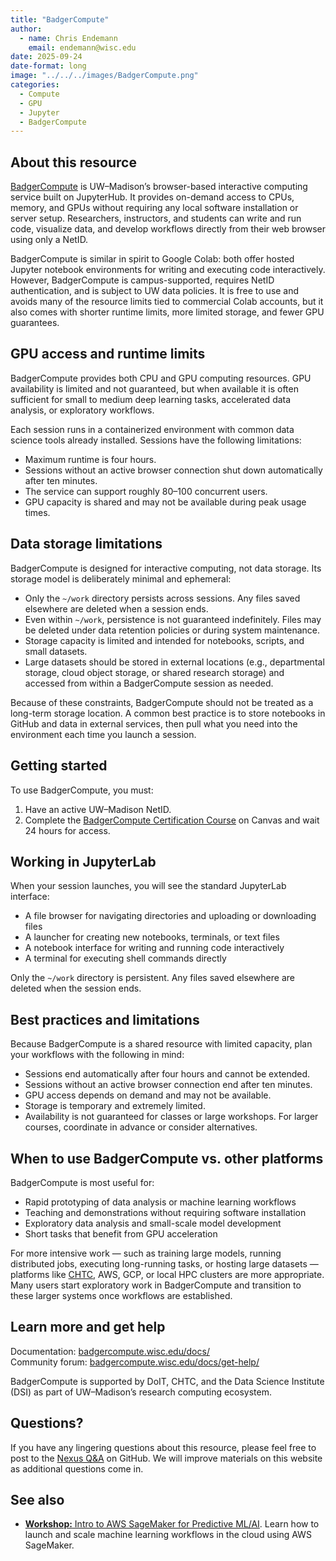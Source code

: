 ```yaml
---
title: "BadgerCompute"
author: 
  - name: Chris Endemann
    email: endemann@wisc.edu
date: 2025-09-24
date-format: long
image: "../../../images/BadgerCompute.png"
categories:
  - Compute
  - GPU
  - Jupyter
  - BadgerCompute
---
```


## About this resource

[BadgerCompute](https://badgerhub.wisc.edu/) is UW–Madison's browser-based interactive computing service built on JupyterHub. It provides on-demand access to CPUs, memory, and GPUs without requiring any local software installation or server setup. Researchers, instructors, and students can write and run code, visualize data, and develop workflows directly from their web browser using only a NetID.

BadgerCompute is similar in spirit to Google Colab: both offer hosted Jupyter notebook environments for writing and executing code interactively. However, BadgerCompute is campus-supported, requires NetID authentication, and is subject to UW data policies. It is free to use and avoids many of the resource limits tied to commercial Colab accounts, but it also comes with shorter runtime limits, more limited storage, and fewer GPU guarantees.

## GPU access and runtime limits

BadgerCompute provides both CPU and GPU computing resources. GPU availability is limited and not guaranteed, but when available it is often sufficient for small to medium deep learning tasks, accelerated data analysis, or exploratory workflows.

Each session runs in a containerized environment with common data science tools already installed. Sessions have the following limitations:

- Maximum runtime is four hours.
- Sessions without an active browser connection shut down automatically after ten minutes.
- The service can support roughly 80–100 concurrent users.
- GPU capacity is shared and may not be available during peak usage times.

## Data storage limitations

BadgerCompute is designed for interactive computing, not data storage. Its storage model is deliberately minimal and ephemeral:

- Only the `~/work` directory persists across sessions. Any files saved elsewhere are deleted when a session ends.
- Even within `~/work`, persistence is not guaranteed indefinitely. Files may be deleted under data retention policies or during system maintenance.
- Storage capacity is limited and intended for notebooks, scripts, and small datasets.
- Large datasets should be stored in external locations (e.g., departmental storage, cloud object storage, or shared research storage) and accessed from within a BadgerCompute session as needed.

Because of these constraints, BadgerCompute should not be treated as a long-term storage location. A common best practice is to store notebooks in GitHub and data in external services, then pull what you need into the environment each time you launch a session.

## Getting started

To use BadgerCompute, you must:

1. Have an active UW–Madison NetID.
2. Complete the [BadgerCompute Certification Course](https://canvas.wisc.edu/enroll/JR887K) on Canvas and wait 24 hours for access.

## Working in JupyterLab

When your session launches, you will see the standard JupyterLab interface:

- A file browser for navigating directories and uploading or downloading files
- A launcher for creating new notebooks, terminals, or text files
- A notebook interface for writing and running code interactively
- A terminal for executing shell commands directly

Only the `~/work` directory is persistent. Any files saved elsewhere are deleted when the session ends.

## Best practices and limitations

Because BadgerCompute is a shared resource with limited capacity, plan your workflows with the following in mind:

- Sessions end automatically after four hours and cannot be extended.
- Sessions without an active browser connection end after ten minutes.
- GPU access depends on demand and may not be available.
- Storage is temporary and extremely limited.
- Availability is not guaranteed for classes or large workshops. For larger courses, coordinate in advance or consider alternatives.

## When to use BadgerCompute vs. other platforms

BadgerCompute is most useful for:

- Rapid prototyping of data analysis or machine learning workflows
- Teaching and demonstrations without requiring software installation
- Exploratory data analysis and small-scale model development
- Short tasks that benefit from GPU acceleration

For more intensive work — such as training large models, running distributed jobs, executing long-running tasks, or hosting large datasets — platforms like [CHTC](https://chtc.cs.wisc.edu/), AWS, GCP, or local HPC clusters are more appropriate. Many users start exploratory work in BadgerCompute and transition to these larger systems once workflows are established.

## Learn more and get help

Documentation: [badgercompute.wisc.edu/docs/](https://badgercompute.wisc.edu/docs/)  
Community forum: [badgercompute.wisc.edu/docs/get-help/](https://badgercompute.wisc.edu/docs/get-help/)  

BadgerCompute is supported by DoIT, CHTC, and the Data Science Institute (DSI) as part of UW–Madison's research computing ecosystem.

## Questions?
If you have any lingering questions about this resource, please feel free to post to the [Nexus Q&A](https://github.com/UW-Madison-DataScience/ML-X-Nexus/discussions/categories/q-a) on GitHub. We will improve materials on this website as additional questions come in.

## See also
- [**Workshop:** Intro to AWS SageMaker for Predictive ML/AI](https://uw-madison-datascience.github.io/ML-X-Nexus/Learn/Workshops/Intro-Amazon_SageMaker.html). Learn how to launch and scale machine learning workflows in the cloud using AWS SageMaker.
